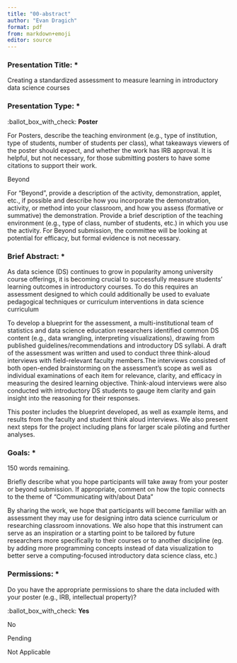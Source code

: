 ```yaml
---
title: "00-abstract"
author: "Evan Dragich"
format: pdf
from: markdown+emoji
editor: source
---
```


### Presentation Title: \*

Creating a standardized assessment to measure learning in introductory data science courses

### Presentation Type: \*

:ballot_box_with_check: **Poster**

For Posters, describe the teaching environment (e.g., type of institution, type of students, number of students per class), what takeaways viewers of the poster should expect, and whether the work has IRB approval. It is helpful, but not necessary, for those submitting posters to have some citations to support their work.

Beyond

For "Beyond", provide a description of the activity, demonstration, applet, etc., if possible and describe how you incorporate the demonstration, activity, or method into your classroom, and how you assess (formative or summative) the demonstration. Provide a brief description of the teaching environment (e.g., type of class, number of students, etc.) in which you use the activity. For Beyond submission, the committee will be looking at potential for efficacy, but formal evidence is not necessary.

### Brief Abstract: \*


As data science (DS) continues to grow in popularity among university course offerings, it is becoming crucial to successfully measure students' learning outcomes in introductory courses. To do this requires an assessment designed to which could additionally be used to evaluate pedagogical techniques or curriculum interventions in data science curriculum 

To develop a blueprint for the assessment, a multi-institutional team of statistics and data science education researchers identified common DS content (e.g., data wrangling, interpreting visualizations), drawing from published guidelines/recommendations and introductory DS syllabi. A draft of the assessment was written and used to conduct three think-aloud interviews with field-relevant faculty members.The interviews consisted of both open-ended brainstorming on the assessment's scope as well as individual examinations of each item for relevance, clarity, and efficacy in measuring the desired learning objective. Think-aloud interviews were also conducted with introductory DS students to gauge item clarity and gain insight into the reasoning for their responses.

This poster includes the blueprint developed, as well as example items, and results from the faculty and student think aloud interviews. We also present next steps for the project including plans for larger scale piloting and further analyses.


### Goals: \*

150 words remaining.

Briefly describe what you hope participants will take away from your poster or beyond submission. If appropriate, comment on how the topic connects to the theme of "Communicating with/about Data"

By sharing the work, we hope that participants will become familiar with an assessment they may use for designing intro data science curriculum or researching classroom innovations. We also hope that this instrument can serve as an inspiration or a starting point to be tailored by future researchers more specifically to their courses or to another discipline (eg. by adding more programming concepts instead of data visualization to better serve a computing-focused introductory data science class, etc.)

### Permissions: \*

Do you have the appropriate permissions to share the data included with your poster (e.g., IRB, intellectual property)?

:ballot_box_with_check: **Yes**

No

Pending

Not Applicable
